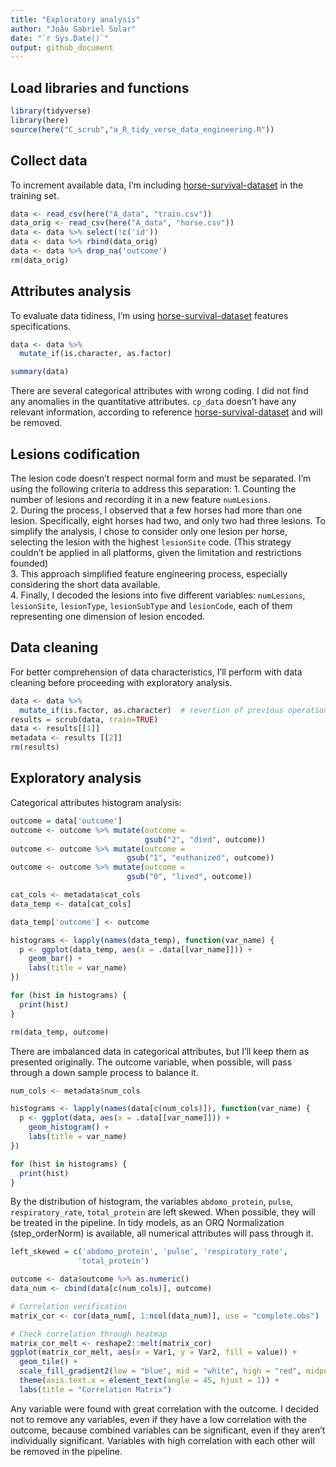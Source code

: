 ```yaml
---
title: "Exploratory analysis"
author: "João Gabriel Solar"
date: "`r Sys.Date()`"
output: github_document
---
```


## Load libraries and functions
```r
library(tidyverse)
library(here)
source(here("C_scrub","a_R_tidy_verse_data_engineering.R"))
```

## Collect data
To increment available data, I'm including 
[horse-survival-dataset](https://www.kaggle.com/datasets/yasserh/horse-survival-dataset)
in the training set.

```r
data <- read_csv(here("A_data", "train.csv"))
data_orig <- read_csv(here("A_data", "horse.csv"))
data <- data %>% select(!c('id'))
data <- data %>% rbind(data_orig)
data <- data %>% drop_na('outcome')
rm(data_orig)
```

## Attributes analysis
To evaluate data tidiness, I'm using [horse-survival-dataset](https://www.kaggle.com/datasets/yasserh/horse-survival-dataset)
features specifications.


```r
data <- data %>%
  mutate_if(is.character, as.factor)

summary(data)
```
There are several categorical attributes with wrong coding. I did not find any 
anomalies in the quantitative attributes. `cp_data` doesn't have any relevant
information, according to reference [horse-survival-dataset](https://www.kaggle.com/datasets/yasserh/horse-survival-dataset)
and will be removed.

## Lesions codification

The lesion code doesn't respect normal form and must be separated. I'm using the
following criteria to address this separation:
1. Counting the number of lesions and recording it in a new feature `numLesions`.  
2. During the process, I observed that a few horses had more than one lesion.
Specifically, eight horses had two, and only two had three lesions. To simplify 
the analysis, I chose to consider only one lesion per horse, selecting the lesion
with the highest `lesionSite` code. (This strategy couldn't be applied in all
platforms, given the limitation and restrictions founded)  
3. This approach simplified feature engineering process, especially considering
the short data available.  
4. Finally, I decoded the lesions into five different variables: `numLesions`,
`lesionSite`, `lesionType`, `lesionSubType` and `lesionCode`, each of them 
representing one dimension of lesion encoded.

## Data cleaning

For better comprehension of data characteristics, I'll perform with data 
cleaning before proceeding with exploratory analysis.

```r
data <- data %>%
  mutate_if(is.factor, as.character)  # revertion of previous operation
results = scrub(data, train=TRUE)
data <- results[[1]]
metadata <- results [[2]]
rm(results)
```


## Exploratory analysis

Categorical attributes histogram analysis:

```r
outcome = data['outcome']
outcome <- outcome %>% mutate(outcome =
                              gsub("2", "died", outcome))
outcome <- outcome %>% mutate(outcome =
                          gsub("1", "euthanized", outcome))
outcome <- outcome %>% mutate(outcome =
                          gsub("0", "lived", outcome))

cat_cols <- metadata$cat_cols
data_temp <- data[cat_cols]

data_temp['outcome'] <- outcome

histograms <- lapply(names(data_temp), function(var_name) {
  p <- ggplot(data_temp, aes(x = .data[[var_name]])) +
    geom_bar() +
    labs(title = var_name)
})

for (hist in histograms) {
  print(hist)
}

rm(data_temp, outcome)
```

There are imbalanced data in categorical attributes, but I'll keep them as
presented originally. The outcome variable, when possible, will pass 
through a down sample process to balance it.

```r
num_cols <- metadata$num_cols

histograms <- lapply(names(data[c(num_cols)]), function(var_name) {
  p <- ggplot(data, aes(x = .data[[var_name]])) +
    geom_histogram() +
    labs(title = var_name)
})

for (hist in histograms) {
  print(hist)
}
```



By the distribution of histogram, the variables `abdomo_protein`, `pulse`, 
`respiratory_rate`, `total_protein` are left skewed. When possible, they will 
be treated in the pipeline. In tidy models, as an ORQ Normalization 
(step_orderNorm) is available, all numerical attributes will pass through it.

```r
left_skewed = c('abdomo_protein', 'pulse', 'respiratory_rate',
               'total_protein')
```


```r

outcome <- data$outcome %>% as.numeric()
data_num <- cbind(data[c(num_cols)], outcome)

# Correlation verification
matrix_cor <- cor(data_num[, 1:ncol(data_num)], use = "complete.obs")

# Check correlation through heatmap
matrix_cor_melt <- reshape2::melt(matrix_cor)
ggplot(matrix_cor_melt, aes(x = Var1, y = Var2, fill = value)) +
  geom_tile() +
  scale_fill_gradient2(low = "blue", mid = "white", high = "red", midpoint = 0) +
  theme(axis.text.x = element_text(angle = 45, hjust = 1)) +
  labs(title = "Correlation Matrix")
```

Any variable were found with great correlation with the outcome. I decided 
not to remove any variables, even if they have a low correlation with 
the outcome, because combined variables can be significant, even if they aren't
individually significant. Variables with high correlation with each other
will be removed in the pipeline.




